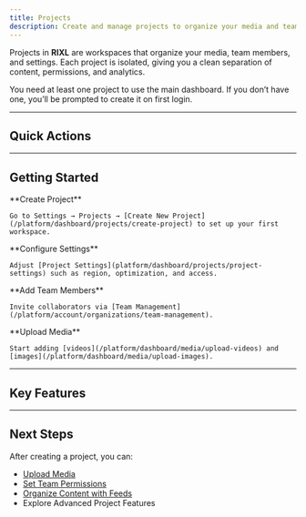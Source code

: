 ```yaml
---
title: Projects
description: Create and manage projects to organize your media and team access.
---
```



Projects in **RIXL** are workspaces that organize your media, team members, and settings. Each project is isolated, giving you a clean separation of content, permissions, and analytics.

<Callout type="info">
You need at least one project to use the main dashboard. If you don’t have one, you’ll be prompted to create it on first login.
</Callout>

---

## Quick Actions

<div className="grid gap-6 sm:grid-cols-2">
  <InteractiveCard
    title="Create Project"
    description="Set up a new project to organize your media and team access."
    href="/platform/dashboard/projects/create-project"
    icon="FolderPlus"
  />
  <InteractiveCard
    title="Project Settings"
    description="Configure project preferences, optimization settings, and team access."
    href="/platform/dashboard/projects/project-settings"
    icon="Settings"
  />
</div>

---

## Getting Started

<Steps>
  <Step>
    **Create Project**
    
    Go to Settings → Projects → [Create New Project](/platform/dashboard/projects/create-project) to set up your first workspace.
  </Step>
  <Step>
    **Configure Settings**
    
    Adjust [Project Settings](platform/dashboard/projects/project-settings) such as region, optimization, and access.
  </Step>
  <Step>
    **Add Team Members**
    
    Invite collaborators via [Team Management](/platform/account/organizations/team-management).
  </Step>
  <Step>
    **Upload Media**
    
    Start adding [videos](/platform/dashboard/media/upload-videos) and [images](/platform/dashboard/media/upload-images).
  </Step>
</Steps>

---

## Key Features

<div className="grid gap-6 sm:grid-cols-2 lg:grid-cols-4 mt-6">
  <InfoCard 
    title="Media Storage" 
    description="Organize all your videos, images, and feeds within the project."
    icon="Archive"
  />
  <InfoCard 
    title="Team Access" 
    description="Control who can view, upload, or manage content."
    icon="Users"
  />
  <InfoCard 
    title="Processing Settings" 
    description="Fine-tune media delivery and performance."
    icon="Settings"
  />
  <InfoCard 
    title="API Keys" 
    description="Generate credentials for secure integrations."
    icon="Key"
  />
</div>

---

## Next Steps

After creating a project, you can:

- [Upload Media](/platform/dashboard/media/overview)
- [Set Team Permissions](/platform/account/organizations/team-management)
- [Organize Content with Feeds](/platform/dashboard/feeds/overview)
- Explore Advanced Project Features

